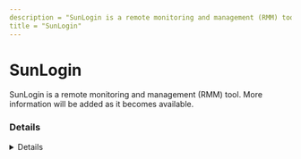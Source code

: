 ```yaml
---
description = "SunLogin is a remote monitoring and management (RMM) tool. More information will be added as it becomes available."
title = "SunLogin"
---
```




# SunLogin

SunLogin is a remote monitoring and management (RMM) tool. More information will be added as it becomes available.

### Details
<Details author={""}
         category={""}
         created={""}
         website={""}
         lastModified={"2/26/2024"}
         privileges={""}
         free={ false }
         verification={ false }
/>

#### Installation Paths
<Card code={ ["OrayRemoteShell.exe", "OrayRemoteService.exe", "sunlogin*.exe"] }/>





### Forensic Artifacts




#### Network Artifacts
<EuiSpacer size="xl"/>
<NetworkArtifactsTable data={ [{"Description": "Known remote domains", "Domains": ["sunlogin.oray.com", "client.oray.net"], "Ports": []}] }/>




### Detections
- Detects potential network activity of SunLogin RMM tool
  - [Sigma Rule](https://github.com/magicsword-io/LOLRMM/blob/main/detections/sigma/sunlogin_network_sigma.yml)
- Detects potential processes activity of SunLogin RMM tool
  - [Sigma Rule](https://github.com/magicsword-io/LOLRMM/blob/main/detections/sigma/sunlogin_processes_sigma.yml)

### References
- [https://sunlogin.oray.com/en/embed/software.html](https://sunlogin.oray.com/en/embed/software.html)

